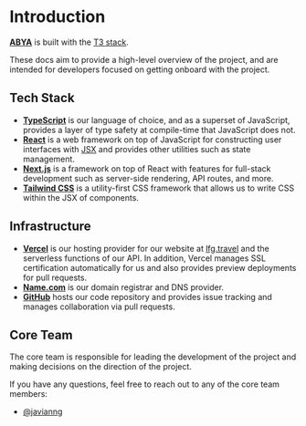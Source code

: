 # Introduction

[**ABYA**](https://www.aseanbusinessya.com/) is built with the [T3 stack](https://create.t3.gg/).

These docs aim to provide a high-level overview of the project, and are intended for developers focused on getting onboard
with the project.

## Tech Stack

-   [**TypeScript**](https://www.typescriptlang.org/) is our language of choice, and as a superset of JavaScript, provides
    a layer of type safety at compile-time that JavaScript does not.
-   [**React**](https://react.dev) is a web framework on top of JavaScript for constructing user interfaces with [JSX](https://react.dev/learn/writing-markup-with-jsx)
    and provides other utilities such as state management.
-   [**Next.js**](https://nextjs.org/) is a framework on top of React with features for full-stack development such as
    server-side rendering, API routes, and more.
-   [**Tailwind CSS**](https://tailwindcss.com/) is a utility-first CSS framework that allows us to write CSS within the JSX of components.

## Infrastructure

-   [**Vercel**](https://vercel.com/) is our hosting provider for our website at [lfg.travel](https://lfg.travel) and the serverless functions of our API.
    In addition, Vercel manages SSL certification automatically for us and also provides preview deployments for pull requests.
-   [**Name.com**](https://www.name.com/) is our domain registrar and DNS provider.
-   [**GitHub**](https://github.com/your-travel-planner/frontend) hosts our code repository and provides issue tracking and manages collaboration via pull requests.

## Core Team

The core team is responsible for leading the development of the project and making decisions on the direction of the project.

If you have any questions, feel free to reach out to any of the core team members:

-   [@javianng](https://github.com/javianng)
